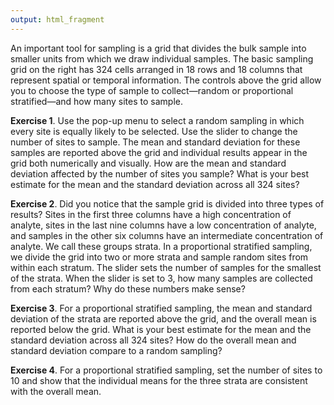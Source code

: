 ```yaml
---
output: html_fragment
---
```


<!-- text for activity 1 -->

An important tool for sampling is a grid that divides the bulk sample into smaller units from which we draw individual samples. The basic sampling grid on the right has 324 cells arranged in 18 rows and 18 columns that represent spatial or temporal information. The controls above the grid allow you to choose the type of sample to collect---random or proportional stratified---and how many sites to sample.

**Exercise 1**. Use the pop-up menu to select a random sampling in which every site is equally likely to be selected. Use the slider to change the number of sites to sample. The mean and standard deviation for these samples are reported above the grid and individual results appear in the grid both numerically and visually. How are the mean and standard deviation affected by the number of sites you sample? What is your best estimate for the mean and the standard deviation across all 324 sites?

**Exercise 2**. Did you notice that the sample grid is divided into three types of results? Sites in the first three columns have a high concentration of analyte, sites in the last nine columns have a low concentration of analyte, and samples in the other six columns have an intermediate concentration of analyte. We call these groups strata. In a proportional stratified sampling, we divide the grid into two or more strata and sample random sites from within each stratum. The slider sets the number of samples for the smallest of the strata. When the slider is set to 3, how many samples are collected from each stratum? Why do these numbers make sense?

**Exercise 3**. For a proportional stratified sampling, the mean and standard deviation of the strata are reported above the grid, and the overall mean is reported below the grid. What is your best estimate for the mean and the standard deviation across all 324 sites? How do the overall mean and standard deviation compare to a random sampling?

**Exercise 4**. For a proportional stratified sampling, set the number of sites to 10 and show that the individual means for the three strata are consistent with the overall mean.
